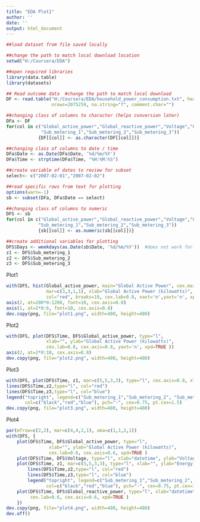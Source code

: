 ```yaml
---
title: "EDA Plot1"
author: ''
date: ''
output: html_document
---
```


```r
##load dataset from file saved locally

##change the path to match local download location
setwd("H:/Coursera/EDA")

##open required libraries
library(data.table)
library(datasets)

## Read outcome data  #change the path to match local download
DF <- read.table("H:/Coursera/EDA/household_power_consumption.txt", header=TRUE, sep = ";", 
                 nrows=2075259, na.string="?", comment.char="")

##changing class of columns to character (helps conversion later)
DFa <- DF 
for(col in c("Global_active_power","Global_reactive_power","Voltage","Global_intensity",
             "Sub_metering_1","Sub_metering_2","Sub_metering_3")) 
            {DF[[col]] <- as.character(DF[[col]])}

##changing class of columns to date / time 
DFa$Date <- as.Date(DFa$Date, '%d/%m/%Y')
DFa$Time <- strptime(DFa$Time, "%H:%M:%S")

##create variable of dates to review for subset 
select<- c("2007-02-01","2007-02-02")

##read specific rows from text for plotting
options(warn=-1)
sb <- subset(DFa, DFa$Date == select)

##changing class of columns to numeric
DFS <- sb 
for(col in c("Global_active_power","Global_reactive_power","Voltage","Global_intensity",
            "Sub_metering_1","Sub_metering_2","Sub_metering_3")) 
            {sb[[col]] <- as.numeric(sb[[col]])}

##create additional variables for plotting
DFS$Days <- weekdays(as.Date(sb$Date, '%d/%m/%Y'))  #does not work for X axis
z1 <- DFS$Sub_metering_1
z2 <- DFS$Sub_metering_2
z3 <- DFS$Sub_metering_3

```

Plot1
```r
with(DFS, hist(Global_active_power, main="Global Active Power", cex.main=0.9,
               mar=c(3,3,1,1), xlab="Global Active Power (kilowatts)", 
               col="red", breaks=10, cex.lab=0.8, xaxt='n',yaxt='n', xpd=TRUE))
axis(2, at=200*0:1200, font=10, cex.axis=0.8)
axis(1, at=2*0:6, font=10, cex.axis=0.8)
dev.copy(png, file="plot1.png", width=480, height=480) 

```

Plot2
```r
with(DFS, plot(DFS$Time, DFS$Global_active_power, type="l", 
               xlab="", ylab="Global Active Power (kilowatts)", 
               cex.lab=0.8, cex.axis=0.8, yaxt='n', xpd=TRUE ))
axis(2, at=2*0:10, cex.axis=0.8)
dev.copy(png, file="plot2.png", width=480, height=480) 

```

Plot3
```r
with(DFS, plot(DFS$Time, z1, mar=c(5,5,3,3), type="l", cex.axis=0.8, xlab="", ylab="Energy sub metering", cex.lab=0.8)) 
lines(DFS$Time,z2,type="l", col="red")
lines(DFS$Time,z3,type="l", col="blue")
legend("topright", legend=c("Sub_metering_1","Sub_metering_2", "Sub_metering_3"),
       col=c("black","red","blue"), pch="-", cex=0.75, pt.cex=1.5)
dev.copy(png, file="plot3.png", width=480, height=480) 

```

Plot4
```r
par(mfrow=c(2,2), mar=c(4,4,2,1), oma=c(1,1,2,1)) 
with(DFS, {
    plot(DFS$Time, DFS$Global_active_power, type="l", 
                xlab="", ylab="Global Active Power (kilowatts)", 
                cex.lab=0.6, cex.axis=0.6, xpd=TRUE )
    plot(DFS$Time, DFS$Voltage, type="l", xlab="datetime", ylab="Voltage", cex.lab=0.6, cex.axis=0.6, xpd=TRUE )
    plot(DFS$Time, z1, mar=c(5,5,3,3), type="l", xlab="", ylab="Energy sub metering", cex.lab=0.6, cex.axis=0.6)
        lines(DFS$Time,z2,type="l", col="red")
        lines(DFS$Time,z3,type="l", col="blue")
        legend("topright", legend=c("Sub_metering_1","Sub_metering_2", "Sub_metering_3"),
               col=c("black","red","blue"), pch="-", cex=0.75, pt.cex=1.5)  
    plot(DFS$Time, DFS$Global_reactive_power, type="l", xlab="datetime", ylab="Global_reactive_power", 
         cex.lab=0.6, cex.axis=0.6, xpd=TRUE )
    })
dev.copy(png, file="plot4.png", width=480, height=480) 
dev.off()  

```